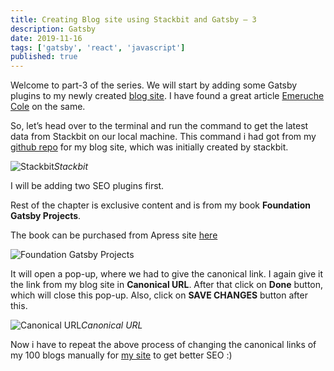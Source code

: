 ```yaml
---
title: Creating Blog site using Stackbit and Gatsby — 3
description: Gatsby
date: 2019-11-16
tags: ['gatsby', 'react', 'javascript']
published: true
---
```


Welcome to part-3 of the series. We will start by adding some Gatsby plugins to my newly created [blog site](https://nabendu.blog/). I have found a great article [Emeruche Cole](https://dev.to/cole_ruche/my-top-plugins-for-a-gatsbyjs-powered-blog-1oo1) on the same.

So, let’s head over to the terminal and run the command to get the latest data from Stackbit on our local machine. This command i had got from my [github repo](https://github.com/nabendu82/nabendu-blog) for my blog site, which was initially created by stackbit.

![Stackbit](https://ik.imagekit.io/thewebdev/Gatsby_Stackbit/3/1_bq9z7j1kY.png)*Stackbit*

I will be adding two SEO plugins first.

Rest of the chapter is exclusive content and is from my book **Foundation Gatsby Projects**.

The book can be purchased from Apress site <a href="https://www.apress.com/in/book/9781484265574" target="_blank" rel="noopener noreferrer">here</a>

![Foundation Gatsby Projects](https://res.cloudinary.com/dxkxvfo2o/image/upload/v1609570264/Foundation_Gatsby_zilffx.jpg)

It will open a pop-up, where we had to give the canonical link. I again give it the link from my blog site in **Canonical URL**. After that click on **Done** button, which will close this pop-up. Also, click on **SAVE CHANGES** button after this.

![Canonical URL](https://ik.imagekit.io/thewebdev/Gatsby_Stackbit/3/27_kdHkjAv4d.png)*Canonical URL*

Now i have to repeat the above process of changing the canonical links of my 100 blogs manually for [my site](https://nabendu.blog/) to get better SEO :)

